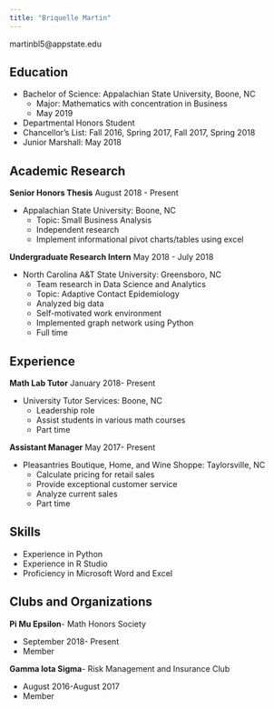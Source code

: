 ```yaml
---
title: "Briquelle Martin"
---
```

martinbl5@appstate.edu

Education
---------

* Bachelor of Science: Appalachian State University, Boone, NC
    + Major: Mathematics with concentration in Business                                     
    + May 2019
* Departmental Honors Student
* Chancellor’s List: Fall 2016, Spring 2017, Fall 2017, Spring 2018
* Junior Marshall: May 2018


Academic Research
-----------------

**Senior Honors Thesis** August 2018 - Present

  * Appalachian State University: Boone, NC
    + Topic: Small Business Analysis
    + Independent research
    + Implement informational pivot charts/tables using excel

**Undergraduate Research Intern** May 2018 - July 2018
  
  * North Carolina A&T State University: Greensboro, NC
    +	Team research in Data Science and Analytics
    +	Topic: Adaptive Contact Epidemiology 
    +	Analyzed big data 
    +	Self-motivated work environment
    +	Implemented graph network using Python
    +	Full time


Experience
----------

**Math Lab Tutor** January 2018- Present

  * University Tutor Services: Boone, NC
    *	Leadership role  
    *	Assist students in various math courses
    *	Part time


**Assistant Manager** May 2017- Present
  
  * Pleasantries Boutique, Home, and Wine Shoppe: Taylorsville, NC
    *	Calculate pricing for retail sales 
    *	Provide exceptional customer service
    *	Analyze current sales 
    *	Part time 

Skills
------

  *	Experience in Python
  *	Experience in R Studio
  *	Proficiency in Microsoft Word and Excel


Clubs and Organizations
-----------------------

**Pi Mu Epsilon**- Math Honors Society
  
  * September 2018- Present
  * Member

**Gamma Iota Sigma**- Risk Management and Insurance Club
  
  * August 2016-August 2017
  * Member



